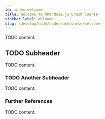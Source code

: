 ```yaml
---
id: index-welcome
title: Welcome to the Node.js Crash Course
sidebar_label: Welcome 
slug: /develop/node/nodecrashcourse/welcome
---
```



TODO content.

## TODO Subheader

TODO content.

### TODO Another Subheader

TODO content.

### Further References

TODO content.

